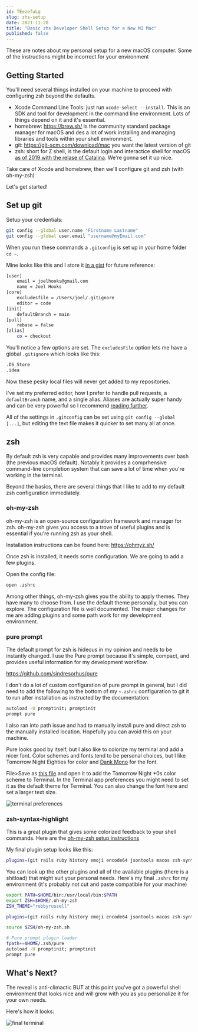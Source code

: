 ```yaml
---
id: TEezefuLg
slug: zhs-setup
date: 2021-11-28
title: "Basic zhs Developer Shell Setup for a New M1 Mac"
published: false
---
```


These are notes about my personal setup for a new macOS computer. Some of the instructions might be incorrect for your environment

## Getting Started

You'll need several things installed on your machine to proceed with configuring zsh beyond the defaults.

* Xcode Command Line Tools: just run `xcode-select --install`. This is an SDK and tool for development in the command line environment. Lots of things depend on it and it's essential.
* homebrew: https://brew.sh/ is the community standard package manager for macOS and des a lot of work installing and managing libraries and tools within your shell environment.
* git: https://git-scm.com/download/mac you want the latest version of git
* zsh: short for Z shell, is the default login and interactice shell for macOS [as of 2019 with the relase of Catalina](https://support.apple.com/en-us/HT208050). We're gonna set it up nice.

Take care of Xcode and homebrew, then we'll configure git and zsh (with oh-my-zsh)

Let's get started!

## Set up git

Setup your credentials:

```bash
git config --global user.name "Firstname Lastname"
git config --global user.email "username@myEmail.com"
```

When you run these commands a `.gitconfig` is set up in your home folder `cd ~`.

Mine looks like this and I store it [in a gist](https://gist.github.com/joelhooks/cce364199d2532c0d8bb8a93cdc7c685) for future reference:

```bash
[user]
	email = joelhooks@gmail.com
	name = Joel Hooks
[core]
	excludesfile = /Users/joel/.gitignore
	editor = code
[init]
	defaultBranch = main
[pull]
	rebase = false
[alias]
	co = checkout
```

You'll notice a few options are set. The `excludesFile` option lets me have a global `.gitignore` which looks like this:

```bash
.DS_Store
.idea
```

Now these pesky local files will never get added to my repositories.

I've set my preferred editor, how I prefer to handle pull requests, a `defaultBranch` name, and a single alias. Aliases are actually super handy and can be very powerful so I recommend [reading further](https://git-scm.com/book/en/v2/Git-Basics-Git-Aliases).

All of the settings in `.gitconfig` can be set using `git config --global [...]`, but editing the text file makes it quicker to set many all at once.

## zsh

By default zsh is very capable and provides many improvements over bash (the previous macOS default). Notably it provides a comprhensive command-line completion system that can save a lot of time when you're working in the terminal.

Beyond the basics, there are several things that I like to add to my default zsh configuration immediately.

### oh-my-zsh

oh-my-zsh is an open-source configuration framework and manager for zsh. oh-my-zsh gives you access to a trove of useful plugins and is essential if you're running zsh as your shell.

Installation instructions can be found here: https://ohmyz.sh/

Once zsh is installed, it needs some configuration. We are going to add a few plugins.

Open the config file:

```bash
open .zshrc
```

Among other things, oh-my-zsh gives you the ability to apply themes. They have many to choose from. I use the default theme personally, but you can explore. The configuration file is well documented. The major changes for me are adding plugins and some path work for my development environment.

### pure prompt

The default prompt for zsh is hideous in my opinion and needs to be instantly changed. I use the Pure prompt because it's simple, compact, and provides useful information for my development workflow.

https://github.com/sindresorhus/pure

I don't do a lot of custom configuration of pure prompt in general, but I did need to add the following to the bottom of my `~.zshrc` configuration to git it to run after installation as instructed by the documentation:

```bash
autoload -U promptinit; promptinit
prompt pure
```

I also ran into path issue and had to manually install pure and direct zsh to the manually installed location. Hopefully you can avoid this on your machine.

Pure looks good by itself, but I also like to colorize my terminal and add a nicer font. Color schemes and fonts tend to be personal choices, but I like Tomorrow Night Eighties for color and [Dank Mono](https://philpl.gumroad.com/l/dank-mono) for the font.

File>Save as [this file](https://raw.githubusercontent.com/chriskempson/tomorrow-theme/master/OS%20X%20Terminal/Tomorrow%20Night%20Eighties.terminal) and open it to add the Tomorrow Night *0s color scheme to Terminal. In the Terminal app preferences you might need to set it as the default theme for Terminal. You can also change the font here and set a larger text size.

![terminal preferences](./terminal_prefs.jpg)

### zsh-syntax-highlight

This is a great plugin that gives some colorized feedback to your shell commands. Here are the [oh-my-zsh setup instructions](https://github.com/zsh-users/zsh-syntax-highlighting/blob/master/INSTALL.md#oh-my-zsh)

My final plugin setup looks like this:

```bash
plugins=(git rails ruby history emoji encode64 jsontools macos zsh-syntax-highlighting)
```

You can look up the other plugins and all of the available plugins (there is a shitload) that might suit your personal needs. Here's my final `.zshrc` for my environment (it's probably not cut and paste compatible for your machine) 

```bash
export PATH=$HOME/bin:/usr/local/bin:$PATH
export ZSH=$HOME/.oh-my-zsh
ZSH_THEME="robbyrussell"

plugins=(git rails ruby history emoji encode64 jsontools macos zsh-syntax-highlighting)

source $ZSH/oh-my-zsh.sh

# Pure prompt plugin loader
fpath+=$HOME/.zsh/pure
autoload -U promptinit; promptinit
prompt pure

```

## What's Next?

The reveal is anti-climactic BUT at this point you've got a powerful shell environment that looks nice and will grow with you as you personalize it for your own needs.

Here's how it looks:

![final terminal](./terminal_shot.png)
